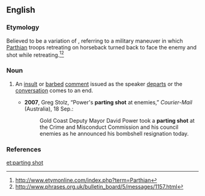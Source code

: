 ==English==
{{wikipedia|Parthian shot}}

===Etymology===
Believed to be a variation of {{term|Parthian shot}}, referring to a military maneuver in which [[Parthian]] troops retreating on horseback turned back to face the enemy and shot while retreating.<ref>http://www.etymonline.com/index.php?term=Parthian</ref><ref>http://www.phrases.org.uk/bulletin_board/5/messages/1157.html</ref>

===Noun===
{{en-noun|sg=[[parting]] [[shot]]}}

# {{idiom}} An [[insult]] or [[barbed]] [[comment]] issued as the speaker [[depart]]s or the [[conversation]] comes to an end.
#* '''2007''', Greg Stolz, “Power's '''parting shot''' at enemies,” ''Courier-Mail'' (Australia), 18 Sep.:
#*: Gold Coast Deputy Mayor David Power took a '''parting shot''' at the Crime and Misconduct Commission and his council enemies as he announced his bombshell resignation today.

===References===
<references/>

[[et:parting shot]]